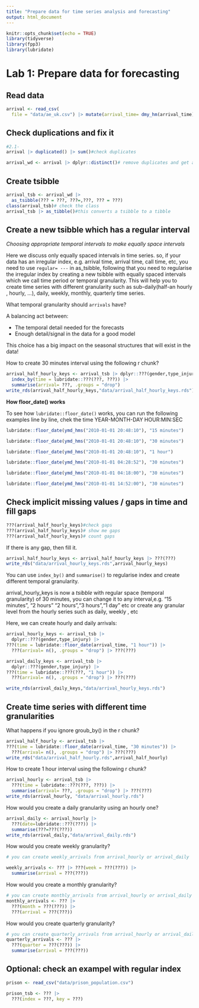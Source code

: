 ```yaml
---
title: "Prepare data for time series analysis and forecasting"
output: html_document
---
```


```r
knitr::opts_chunk$set(echo = TRUE)
library(tidyverse)
library(fpp3)
library(lubridate)
```

# Lab 1: Prepare data for forecasting

## Read data

```r
arrival <- read_csv(
  file = "data/ae_uk.csv") |> mutate(arrival_time= dmy_hm(arrival_time))
```

## Check duplications and fix it

```r
#2.1- 
arrival |> duplicated() |> sum()#check duplicates

arrival_wd <- arrival |> dplyr::distinct()# remove duplicates and get a distinct tibble
```

## Create tsibble

```r
arrival_tsb <- arrival_wd |> 
  as_tsibble(??? = ???, ???=,???, ??? = ???)
class(arrival_tsb)# check the class
arrival_tsb |> as_tibble()#this converts a tsibble to a tibble
```


## Create a new tsibble which has a regular interval

_Choosing appropriate temporal intervals to make equally space intervals_

Here we discuss only equally spaced intervals in time series. so, if your data has an irregular index, e.g. arrival time, arrival time, call time, etc, you need to use `regular= ---` in as_tsibble, following that you need to regularise the irregular index by creating a new tsibble with equally spaced intervals which we call time period or temporal granularity. This will help you to create time series with different granularity such as sub-daily(half-an hourly , hourly, ...), daily, weekly, monthly, quarterly time series.

What temporal granularity should `arrivals` have?

A balancing act between:

-   The temporal detail needed for the forecasts
-   Enough detail/signal in the data for a good model

This choice has a big impact on the seasonal structures that will exist in the data!

How to create 30 minutes interval using the following r chunk?

```r
arrival_half_hourly_keys <- arrival_tsb |> dplyr::???(gender,type_injury) |> 
  index_by(time = lubridate::???(???, ???)) |>
  summarise(arrival= ???, .groups = "drop")
write_rds(arrival_half_hourly_keys,"data/arrival_half_hourly_keys.rds")
```

**How floor_date() works**

To see how `lubridate::floor_date()` works, you can run the following examples line by line, chek the time YEAR-MONTH-DAY HOUR:MIN:SEC

```r
lubridate::floor_date(ymd_hms("2010-01-01 20:48:10"), "15 minutes")

lubridate::floor_date(ymd_hms("2010-01-01 20:48:10"), "30 minutes")

lubridate::floor_date(ymd_hms("2010-01-01 20:48:10"), "1 hour")

lubridate::floor_date(ymd_hms("2010-01-01 04:28:52"), "30 minutes")

lubridate::floor_date(ymd_hms("2010-01-01 04:18:00"), "30 minutes")

lubridate::floor_date(ymd_hms("2010-01-01 14:52:00"), "30 minutes")
```

## Check implicit missing values / gaps in time and fill gaps

```r
???(arrival_half_hourly_keys)#check gaps
???(arrival_half_hourly_keys)# show me gaps
???(arrival_half_hourly_keys)# count gaps
```

If there is any gap, then fill it.

```r
arrival_half_hourly_keys <- arrival_half_hourly_keys |> ???(???)
write_rds("data/arrival_hourly_keys.rds",arrival_hourly_keys)
```

You can use `index_by()` and `summarise()` to regularise index and create different temporal granularity.

arrival_hourly_keys is now a *tsibble* with regular space (temporal granularity) of 30 minutes, you can change it to any interval,e.g. "15 minutes", "2 hours" "2 hours","3 hours","1 day" etc or create any granular level from the hourly series such as daily, weekly , etc

Here, we can create hourly and daily arrivals:

```r
arrival_hourly_keys <- arrival_tsb |>
  dplyr::???(gender,type_injury) |> 
???(time = lubridate::floor_date(arrival_time, "1 hour")) |>
  ???(arrival= n(), .groups = "drop") |> ???(???)
```

```r
arrival_daily_keys <- arrival_tsb |>
  dplyr::???(gender,type_injury) |> 
???(time = lubridate::???(???, "1 hour")) |>
  ???(arrival= n(), .groups = "drop") |> ???(???)

write_rds(arrival_daily_keys,"data/arrival_hourly_keys.rds")

```

## Create  time series with different time granularities

What happens if you ignore groub_by() in the r chunk?

```r
arrival_half_hourly <- arrival_tsb |>
???(time = lubridate::floor_date(arrival_time, "30 minutes")) |>
  ???(arrival= n(), .groups = "drop") |> ???(???)
write_rds("data/arrival_half_hourly.rds",arrival_half_hourly)
```

How to create 1 hour interval using the following r chunk?

```r
arrival_hourly <- arrival_tsb |> 
  ???(time = lubridate::???(???, ???)) |>
  summarise(arrival= ???, .groups = "drop") |> ???(???)
write_rds(arrival_hourly, "data/arrival_hourly.rds")
```

How would you create a daily granularity using an hourly one?

```r
arrival_daily <- arrival_hourly |> 
  ???(date=lubridate::???(???)) |> 
  summarise(???=???(???))
write_rds(arrival_daily,"data/arrival_daily.rds")
```

How would you create weekly granularity?

```r
# you can create weekly_arrivals from arrival_hourly or arrival_daily 

weekly_arrivals <- ??? |> ???(week = ???(???)) |>
  summarise(arrival = ???(???))
```

How would you create a monthly granularity?

```r

# you can create monthly_arrivals from arrival_hourly or arrival_daily 
monthly_arrivals <- ??? |>  
  ???(month = ???(???)) |>
  ???(arrival = ???(???))
```

How would you create quarterly granularity?

```r

# you can create quarterly_arrivals from arrival_hourly or arrival_daily 
quarterly_arrivals <- ??? |> 
  ???(quarter = ???(???)) |>
  summarise(arrival = ???(???))
```

## Optional: check an exampel with regular index

```r
prison <- read_csv("data/prison_population.csv")

prison_tsb <- ??? |> 
  ???(index = ???, key = ???)
  
```
